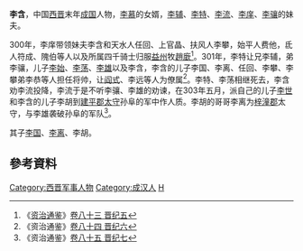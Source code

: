 '''李含'''，中国[[西晋|西晋]]末年[[成汉|成国]]人物，[[李慕_(三国)|李慕]]的女婿，[[李輔_(西晉)|李辅]]、[[李特|李特]]、[[李流|李流]]、[[李庠|李庠]]、[[李骧_(成汉)|李骧]]的妹夫。

300年，李庠带领妹夫李含和天水人任回、上官晶、扶风人李攀，始平人费他，氐人符成、隗伯等人以及所属四千骑士归服[[益州|益州]]牧[[趙廞|趙廞]]<ref>《[[资治通鉴|资治通鉴]]》[[s:資治通鑑/卷083|卷八十三 晋纪五]]</ref>。301年，李特让兄李辅，弟李骧，儿子[[李始|李始]]、[[李荡|李荡]]、[[李雄|李雄]]以及李含，李含的儿子李国、李离、任回、李攀、李攀弟李恭等人担任将帅，让[[阎式|阎式]]、李远等人为僚属<ref>《资治通鉴》[[s:資治通鑑/卷084|卷八十四 晋纪六]]</ref>。李特、李荡相继死去，李含劝李流投降，李流于是不听李骧、李雄的劝谏，在303年五月，派自己的儿子[[李世|李世]]和李含的儿子李胡到[[建平郡|建平郡]][[太守|太守]]孙阜的军中作人质。李胡的哥哥李离为[[梓潼郡|梓潼郡]]太守，与李雄袭破孙阜的军队<ref>《资治通鉴》[[s:資治通鑑/卷085|卷八十五 晋纪七]]</ref>。

其子[[李国_(十六国)|李国]]、[[李离_(成汉)|李离]]、李胡。
==參考資料==
{{reflist}}

{{DEFAULTSORT:L}}

[[Category:西晋军事人物|Category:西晋军事人物]]
[[Category:成汉人|Category:成汉人]]
[[Category:李姓|H]]